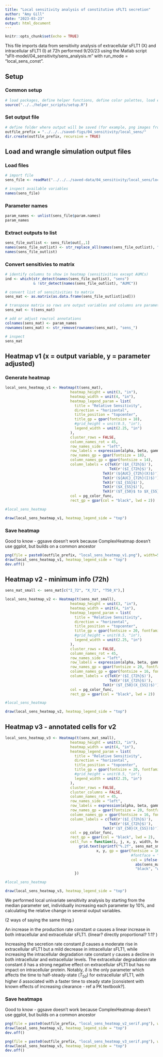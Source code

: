 ```yaml
---
title: "Local sensitivity analysis of constitutive sFLT1 secretion"
author: "Amy Gill"
date: "2023-03-23"
output: html_document
---
```


```r
knitr::opts_chunk$set(echo = TRUE)
```

This file imports data from sensitivity analysis of extracellular sFLT1 (X) and intracellular sFLT1 (I) at 72h performed 9/20/23 using the Matlab script "sFlt-model/04_sensitivity/sens_analysis.m" with run_mode = "local_sens_const".

## Setup

### Common setup

```r
# load packages, define helper functions, define color palettes, load experimental data
source("../../helper_scripts/setup.R")
```

### Set output file

```r
# define folder where output will be saved (for example, png images from ggsave)
outfile_prefix = "../../../saved-figs/04_sensitivity/local_sens/"
dir.create(outfile_prefix, recursive = TRUE)
```



## Load and wrangle simulation output files

### Load files

```r
# import file 
sens_file <- readMat("../../../saved-data/04_sensitivity/local_sens/local_sens_const.mat")

# inspect available variables
names(sens_file)
```

### Parameter names

```r
param_names <- unlist(sens_file$param.names)
param_names
```

### Extract outputs to list

```r
sens_file_outlist <- sens_file$out[,,1]
names(sens_file_outlist) <- str_replace_all(names(sens_file_outlist), "\\.", "_")
names(sens_file_outlist)
```

### Convert sensitivies to matrix

```r
# identify columns to show in heatmap (sensitivities except AUMCs)
ind <- which(str_detect(names(sens_file_outlist), "sens")
             & !str_detect(names(sens_file_outlist), "AUMC"))

# convert list of sensitivities to matrix
sens_mat <- as.matrix(as.data.frame(sens_file_outlist[ind]))

# transpose matrix so rows are output variables and columns are parameters varied
sens_mat <- t(sens_mat)

# add or adjust row/col annotations
colnames(sens_mat) <- param_names
rownames(sens_mat) <- str_remove(rownames(sens_mat), "sens_")

# inspect
sens_mat
```

## Heatmap v1 (x = output variable, y = parameter adjusted)

### Generate heatmap

```r
local_sens_heatmap_v1 <- Heatmap(t(sens_mat),
                              heatmap_height = unit(3, "in"),
                              heatmap_width = unit(4, "in"),
                              heatmap_legend_param = list(
                                title = "Relative Sensitivity",
                                direction = "horizontal",
                                title_position = "topcenter",
                                title_gp = gpar(fontsize = 18),
                                #grid_height = unit(0.5, "in"),
                                legend_width = unit(2.25, "in")
                              ),
                              cluster_rows = FALSE,
                              column_names_rot = 45,
                              row_names_side = "left",
                              row_labels = expression(alpha, beta, gamma, delta, tau),
                              row_names_gp = gpar(fontsize = 18),
                              column_names_gp = gpar(fontsize = 14),
                              column_labels = c(TeX(r'($X_{72h}$)'), 
                                                TeX(r'($I_{72h}$)'), 
                                             TeX(r'(${AUC}_{72h}(X)$)'), 
                                             TeX(r'(${AUC}_{72h}(I)$)'), 
                                             TeX(r'($I_{SS}$)'),
                                             TeX(r'($X_{SS}$)'),
                                             TeX(r'($T_{50}$ to $X_{SS}$)')),
                              col = pg_color_func,
                              rect_gp = gpar(col = "black", lwd = 2))

#local_sens_heatmap

draw(local_sens_heatmap_v1, heatmap_legend_side = "top")
```

### Save heatmap

Good to know - ggsave doesn't work because ComplexHeatmap doesn't use ggplot, but builds on a common ancestor

```r
png(file = paste0(outfile_prefix, "local_sens_heatmap_v1.png"), width=5, height=4, units="in", res=100)
draw(local_sens_heatmap_v1, heatmap_legend_side = "top")
dev.off()
```

## Heatmap v2 - minimum info (72h)


```r
sens_mat_small <- sens_mat[c("I_72", "X_72", "T50_X"),]

local_sens_heatmap_v2 <- Heatmap(t(sens_mat_small),
                              heatmap_height = unit(3, "in"),
                              heatmap_width = unit(4, "in"),
                              heatmap_legend_param = list(
                                title = "Relative Sensitivity",
                                direction = "horizontal",
                                title_position = "topcenter",
                                title_gp = gpar(fontsize = 20, fontfamily = "serif"),
                                #grid_height = unit(0.5, "in"),
                                legend_width = unit(2.25, "in")
                              ),
                              cluster_rows = FALSE,
                              column_names_rot = 45,
                              row_names_side = "left",
                              row_labels = expression(alpha, beta, gamma, delta, tau),
                              row_names_gp = gpar(fontsize = 20, fontfamily = "serif"),
                              column_names_gp = gpar(fontsize = 16, fontfamily = "serif"),
                              column_labels = c(TeX(r'($I_{72h}$)'), 
                                                TeX(r'($X_{72h}$)'), 
                                             TeX(r'($T_{50}(X_{SS})$)')),
                              col = pg_color_func,
                              rect_gp = gpar(col = "black", lwd = 2))

#local_sens_heatmap

draw(local_sens_heatmap_v2, heatmap_legend_side = "top")
```

## Heatmap v3 - annotated cells for v2


```r
local_sens_heatmap_v3 <- Heatmap(t(sens_mat_small),
                              heatmap_height = unit(3, "in"),
                              heatmap_width = unit(4, "in"),
                              heatmap_legend_param = list(
                                title = "Relative Sensitivity",
                                direction = "horizontal",
                                title_position = "topcenter",
                                title_gp = gpar(fontsize = 20, fontfamily = "serif"),
                                #grid_height = unit(0.5, "in"),
                                legend_width = unit(2.25, "in")
                              ),
                              cluster_rows = FALSE,
                              cluster_columns = FALSE,
                              column_names_rot = 45,
                              row_names_side = "left",
                              row_labels = expression(alpha, beta, gamma, delta, tau),
                              row_names_gp = gpar(fontsize = 20, fontfamily = "serif"),
                              column_names_gp = gpar(fontsize = 16, fontfamily = "serif"),
                              column_labels = c(TeX(r'($I_{72h}$)'), 
                                                TeX(r'($X_{72h}$)'), 
                                             TeX(r'($T_{50}(X_{SS})$)')),
                              col = pg_color_func,
                              rect_gp = gpar(col = "black", lwd = 2),
                              cell_fun = function(i, j, x, y, width, height, fill) {
                                  grid.text(sprintf("%.2f", sens_mat_small[i, j]), 
                                          x, y, gp = gpar(fontsize = 16,
                                                          #fontface = "bold",
                                                          col = ifelse(
                                                            abs(sens_mat_small[i,j]) < 0.6,
                                                            "black", "white")))
                                })

#local_sens_heatmap

draw(local_sens_heatmap_v3, heatmap_legend_side = "top")
```



We performed local univariate sensitivity analysis by starting from the median parameter set, individually increasing each parameter by 10%, and calculating the relative change in several output variables. 

(2 ways of saying the same thing.)

An increase in the production rate constant $\alpha$ causes a linear increase in both intracellular and extracellular sFLT1. (linear? directly proportional? 1:1? )

Increasing the secretion rate constant $\beta$ causes a moderate rise in extracellular sFLT1 but a mild decrease in intracellular sFLT1, while increasing the intracellular degradation rate constant $\gamma$ causes a decline in both intracellular and extracellular levels. The extracellular degradation rate constant $\delta$ has a strong negative effect on extracellular sFLT1 but has no impact on intracellular protein. Notably, $\delta$ is the only parameter which affects the time to half-steady-state ($T_{50}$) for extracellular sFLT1, with higher $\delta$ associated with a faster time to steady state [consistent with known effects of increasing clearance - ref a PK textbook?].




### Save heatmaps

Good to know - ggsave doesn't work because ComplexHeatmap doesn't use ggplot, but builds on a common ancestor

```r
png(file = paste0(outfile_prefix, "local_sens_heatmap_v2_serif.png"), width=5, height=4, units="in", res=100)
draw(local_sens_heatmap_v2, heatmap_legend_side = "top")
dev.off()
```


```r
png(file = paste0(outfile_prefix, "local_sens_heatmap_v3_serif.png"), width=5, height=4, units="in", res=100)
draw(local_sens_heatmap_v3, heatmap_legend_side = "top")
dev.off()
```

